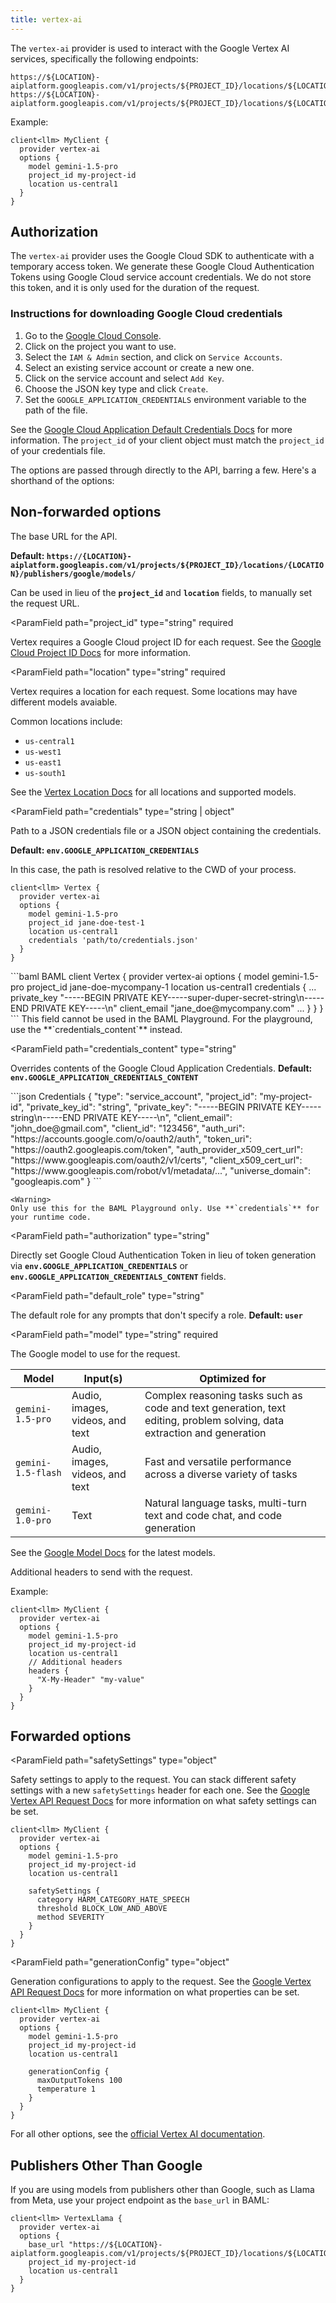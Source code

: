 ```yaml
---
title: vertex-ai
---
```


The `vertex-ai` provider is used to interact with the Google Vertex AI services, specifically the following endpoints:

```
https://${LOCATION}-aiplatform.googleapis.com/v1/projects/${PROJECT_ID}/locations/${LOCATION}/publishers/google/models/${MODEL_ID}:generateContent
https://${LOCATION}-aiplatform.googleapis.com/v1/projects/${PROJECT_ID}/locations/${LOCATION}/publishers/google/models/${MODEL_ID}:streamGenerateContent
```




Example: 
```baml BAML
client<llm> MyClient {
  provider vertex-ai
  options {
    model gemini-1.5-pro
    project_id my-project-id
    location us-central1
  }
}
```
## Authorization
The `vertex-ai` provider uses the Google Cloud SDK to authenticate with a temporary access token. We generate these Google Cloud Authentication Tokens using Google Cloud service account credentials. We do not store this token, and it is only used for the duration of the request.

### Instructions for downloading Google Cloud credentials
1. Go to the [Google Cloud Console](https://console.cloud.google.com/).
2. Click on the project you want to use.
3. Select the `IAM & Admin` section, and click on `Service Accounts`.
5. Select an existing service account or create a new one.
6. Click on the service account and select `Add Key`.
7. Choose the JSON key type and click `Create`.
9. Set the `GOOGLE_APPLICATION_CREDENTIALS` environment variable to the path of the file.


See the [Google Cloud Application Default Credentials Docs](https://cloud.google.com/docs/authentication/application-default-credentials) for more information.
<Tip>
The `project_id` of your client object must match the `project_id` of your credentials file.
</Tip>


The options are passed through directly to the API, barring a few. Here's a shorthand of the options:
## Non-forwarded options
<ParamField path="base_url" type="string">
  The base URL for the API.
  
  **Default: `https://{LOCATION}-aiplatform.googleapis.com/v1/projects/${PROJECT_ID}/locations/{LOCATION}/publishers/google/models/
`**

  Can be used in lieu of the **`project_id`** and **`location`** fields, to manually set the request URL.
</ParamField>


<ParamField
  path="project_id"
  type="string"
  required
>
  Vertex requires a Google Cloud project ID for each request. See the [Google Cloud Project ID Docs](https://cloud.google.com/resource-manager/docs/creating-managing-projects#identifying_projects) for more information.

    

</ParamField>

<ParamField
  path="location"
  type="string"
  required
>
  Vertex requires a location for each request. Some locations may have different models avaiable.
  
  Common locations include:
  - `us-central1`
  - `us-west1`
  - `us-east1`
  - `us-south1`

  See the [Vertex Location Docs](https://cloud.google.com/vertex-ai/generative-ai/docs/learn/locations#united-states) for all locations and supported models.

</ParamField>


<ParamField
  path="credentials"
  type="string | object"
>
  Path to a JSON credentials file or a JSON object containing the credentials.
  
  **Default: `env.GOOGLE_APPLICATION_CREDENTIALS`**

  <Accordion title='Example: file path'>
  In this case, the path is resolved relative to the CWD of your process.

  ```baml BAML
  client<llm> Vertex {
    provider vertex-ai
    options {
      model gemini-1.5-pro
      project_id jane-doe-test-1
      location us-central1
      credentials 'path/to/credentials.json'
    }
  }
  ```
  </Accordion>

  <Accordion title='Example: JSON object'>
  ```baml BAML
  client<llm> Vertex {
    provider vertex-ai
    options {
      model gemini-1.5-pro
      project_id jane-doe-mycompany-1
      location us-central1
      credentials {
        ...
        private_key "-----BEGIN PRIVATE KEY-----super-duper-secret-string\n-----END PRIVATE KEY-----\n"
        client_email "jane_doe@mycompany.com"
        ...
      }
    }
  }
  ```
  </Accordion>
  <Warning>
   This field cannot be used in the BAML Playground. For the playground, use the **`credentials_content`** instead.
  </Warning>
</ParamField>

<ParamField
  path="credentials_content"
  type="string"
>
  Overrides contents of the Google Cloud Application Credentials. **Default: `env.GOOGLE_APPLICATION_CREDENTIALS_CONTENT`**

  
  <Accordion title='Example Credentials Content'>
```json Credentials
    {
      "type": "service_account",
      "project_id": "my-project-id",
      "private_key_id": "string",
      "private_key": "-----BEGIN PRIVATE KEY-----string\n-----END PRIVATE KEY-----\n",
      "client_email": "john_doe@gmail.com",
      "client_id": "123456",
      "auth_uri": "https://accounts.google.com/o/oauth2/auth",
      "token_uri": "https://oauth2.googleapis.com/token",
      "auth_provider_x509_cert_url": "https://www.googleapis.com/oauth2/v1/certs",
      "client_x509_cert_url": "https://www.googleapis.com/robot/v1/metadata/...",
      "universe_domain": "googleapis.com"
    }
```

</Accordion>

    <Warning>
    Only use this for the BAML Playground only. Use **`credentials`** for your runtime code.
  </Warning>
</ParamField>

<ParamField
  path="authorization"
  type="string"
>
  Directly set Google Cloud Authentication Token in lieu of token generation via **`env.GOOGLE_APPLICATION_CREDENTIALS`** or **`env.GOOGLE_APPLICATION_CREDENTIALS_CONTENT`** fields.
    
</ParamField>




<ParamField
  path="default_role"
  type="string"
>
  The default role for any prompts that don't specify a role. **Default: `user`**
  
</ParamField>

<ParamField
  path="model"
  type="string"
  required
>
  The Google model to use for the request.
  

| Model | Input(s) | Optimized for |
| --- | ---  | --- |
| `gemini-1.5-pro`  | Audio, images, videos, and text | Complex reasoning tasks such as code and text generation, text editing, problem solving, data extraction and generation |
| `gemini-1.5-flash`  | Audio, images, videos, and text | Fast and versatile performance across a diverse variety of tasks |
| `gemini-1.0-pro` | Text | Natural language tasks, multi-turn text and code chat, and code generation |

See the [Google Model Docs](https://ai.google.dev/gemini-api/docs/models/gemini) for the latest models.
</ParamField>

<ParamField path="headers" type="object">
  Additional headers to send with the request.

Example:
```baml BAML
client<llm> MyClient {
  provider vertex-ai
  options {
    model gemini-1.5-pro
    project_id my-project-id
    location us-central1
    // Additional headers
    headers {
      "X-My-Header" "my-value"
    }
  }
}
```
</ParamField>

<Markdown src="/snippets/allowed-role-metadata-basic.mdx" />

<Markdown src="/snippets/supports-streaming.mdx" />

## Forwarded options
<ParamField
  path="safetySettings"
  type="object"
>
  Safety settings to apply to the request. You can stack different safety settings with a new `safetySettings` header for each one. See the [Google Vertex API Request Docs](https://cloud.google.com/vertex-ai/generative-ai/docs/model-reference/inference) for more information on what safety settings can be set.

```baml BAML
client<llm> MyClient {
  provider vertex-ai
  options {
    model gemini-1.5-pro
    project_id my-project-id
    location us-central1

    safetySettings {
      category HARM_CATEGORY_HATE_SPEECH
      threshold BLOCK_LOW_AND_ABOVE
      method SEVERITY
    }
  }
}
```
    

</ParamField>

<ParamField
  path="generationConfig"
  type="object"
>
  Generation configurations to apply to the request. See the [Google Vertex API Request Docs](https://cloud.google.com/vertex-ai/generative-ai/docs/model-reference/inference) for more information on what properties can be set.
```baml BAML
client<llm> MyClient {
  provider vertex-ai
  options {
    model gemini-1.5-pro
    project_id my-project-id
    location us-central1
    
    generationConfig {
      maxOutputTokens 100
      temperature 1
    }
  }
}
```
   
</ParamField>

For all other options, see the [official Vertex AI documentation](https://cloud.google.com/vertex-ai/generative-ai/docs/start/quickstarts/quickstart-multimodal).

## Publishers Other Than Google

If you are using models from publishers other than Google, such as Llama from
Meta, use your project endpoint as the `base_url` in BAML:

```baml
client<llm> VertexLlama {
  provider vertex-ai
  options {  
    base_url "https://${LOCATION}-aiplatform.googleapis.com/v1/projects/${PROJECT_ID}/locations/${LOCATION}/endpoints/"
    project_id my-project-id
    location us-central1
  }
}
```

